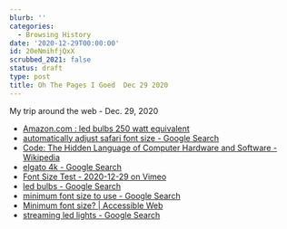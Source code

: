 ```yaml
---
blurb: ''
categories:
  - Browsing History
date: '2020-12-29T00:00:00'
id: 20eNmihfjQxX
scrubbed_2021: false
status: draft
type: post
title: Oh The Pages I Goed  Dec 29 2020
---
```


My trip around the web - Dec. 29, 2020

- [Amazon.com : led bulbs 250 watt equivalent](https://www.amazon.com/s?k=led+bulbs+250+watt+equivalent&crid=3QJ3XOM3UC1XP&sprefix=led+bulbs+250%2Caps%2C196&ref=nb_sb_ss_ts-da-p_1_13)
- [automatically adjust safari font size - Google Search](https://www.google.com/search?client=safari&rls=en&q=automatically+adjust+safari+font+size&ie=UTF-8&oe=UTF-8)
- [Code: The Hidden Language of Computer Hardware and Software - Wikipedia](https://en.wikipedia.org/wiki/Code:_The_Hidden_Language_of_Computer_Hardware_and_Software)
- [elgato 4k - Google Search](https://www.google.com/search?client=safari&rls=en&q=elgato+4k&ie=UTF-8&oe=UTF-8)
- [Font Size Test - 2020-12-29 on Vimeo](https://vimeo.com/495640961)
- [led bulbs - Google Search](https://www.google.com/search?client=safari&rls=en&q=led+bulbs&ie=UTF-8&oe=UTF-8)
- [minimum font size to use - Google Search](https://www.google.com/search?client=safari&rls=en&q=minimum+font+size+to+use&ie=UTF-8&oe=UTF-8)
- [Minimum font size? | Accessible Web](https://accessibleweb.com/question-answer/minimum-font-size/)
- [streaming led lights - Google Search](https://www.google.com/search?client=safari&rls=en&q=streaming+led+lights&ie=UTF-8&oe=UTF-8)

